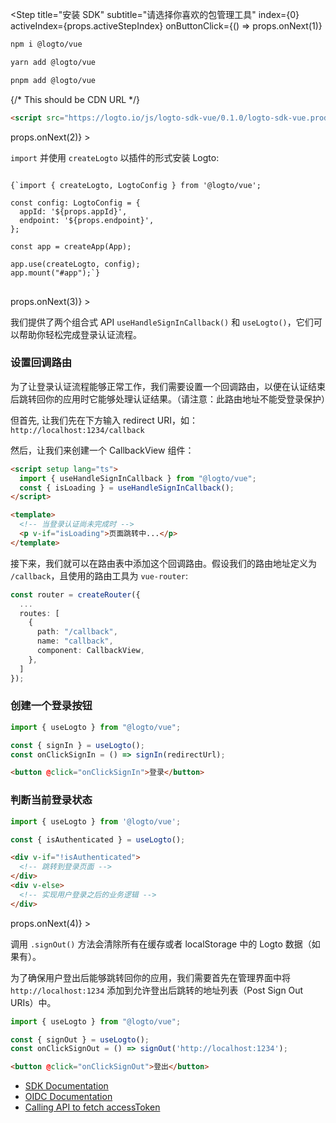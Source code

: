 
<Step
  title="安装 SDK"
  subtitle="请选择你喜欢的包管理工具"
  index={0}
  activeIndex={props.activeStepIndex}
  onButtonClick={() => props.onNext(1)}
>
<Tabs>
<TabItem value="npm" label="npm">

```bash
npm i @logto/vue
```

</TabItem>
<TabItem value="yarn" label="Yarn">

```bash
yarn add @logto/vue
```

</TabItem>
<TabItem value="pnpm" label="pnpm">

```bash
pnpm add @logto/vue
```

</TabItem>
<TabItem value="script" label="script">

{/* This should be CDN URL */}
```html
<script src="https://logto.io/js/logto-sdk-vue/0.1.0/logto-sdk-vue.production.js" />
```

</TabItem>
</Tabs>
</Step>
<Step
  title="初始化 LogtoClient"
  subtitle="1 step"
  index={1}
  activeIndex={props.activeStepIndex}
  onButtonClick={() => props.onNext(2)}
>

`import` 并使用 `createLogto` 以插件的形式安装 Logto:

<pre>
<code className="language-ts">
{`import { createLogto, LogtoConfig } from '@logto/vue';

const config: LogtoConfig = {
  appId: '${props.appId}',
  endpoint: '${props.endpoint}',
};

const app = createApp(App);

app.use(createLogto, config);
app.mount("#app");`}
</code>
</pre>

</Step>
<Step
  title="Sign In"
  subtitle="2 steps"
  index={2}
  activeIndex={props.activeStepIndex}
  onButtonClick={() => props.onNext(3)}
>

我们提供了两个组合式 API `useHandleSignInCallback()` 和 `useLogto()`，它们可以帮助你轻松完成登录认证流程。 

### 设置回调路由

为了让登录认证流程能够正常工作，我们需要设置一个回调路由，以便在认证结束后跳转回你的应用时它能够处理认证结果。（请注意：此路由地址不能受登录保护）

但首先, 让我们先在下方输入 redirect URI，如：`http://localhost:1234/callback`

<UriInputField appId={props.appId} isSingle={!props.isCompact} name="redirectUris" title="Redirect URI" />

然后，让我们来创建一个 CallbackView 组件：

```html
<script setup lang="ts">
  import { useHandleSignInCallback } from "@logto/vue";
  const { isLoading } = useHandleSignInCallback();
</script>

<template>
  <!-- 当登录认证尚未完成时 -->
  <p v-if="isLoading">页面跳转中...</p>
</template>
```

接下来，我们就可以在路由表中添加这个回调路由。假设我们的路由地址定义为 `/callback`，且使用的路由工具为 `vue-router`:

```ts
const router = createRouter({
  ...
  routes: [
    {
      path: "/callback",
      name: "callback",
      component: CallbackView,
    },
  ]
});
```

### 创建一个登录按钮

```ts
import { useLogto } from "@logto/vue";

const { signIn } = useLogto();
const onClickSignIn = () => signIn(redirectUrl);
```

```html
<button @click="onClickSignIn">登录</button>
```

### 判断当前登录状态

```ts
import { useLogto } from '@logto/vue';

const { isAuthenticated } = useLogto();
```

```html
<div v-if="!isAuthenticated">
  <!-- 跳转到登录页面 -->
</div>
<div v-else>
  <!-- 实现用户登录之后的业务逻辑 -->
</div>
```

</Step>
<Step
  title="Sign Out"
  subtitle="1 step"
  index={3}
  activeIndex={props.activeStepIndex}
  buttonText="admin_console.general.done"
  buttonType="primary"
  onButtonClick={() => props.onNext(4)}
>

调用 `.signOut()` 方法会清除所有在缓存或者 localStorage 中的 Logto 数据（如果有）。

为了确保用户登出后能够跳转回你的应用，我们需要首先在管理界面中将 `http://localhost:1234` 添加到允许登出后跳转的地址列表（Post Sign Out URIs）中。

<UriInputField appId={props.appId} isSingle={!props.isCompact} name="postLogoutRedirectUris" title="Post Sign-out Redirect URI" />

```ts
import { useLogto } from "@logto/vue";

const { signOut } = useLogto();
const onClickSignOut = () => signOut('http://localhost:1234');
```

```html
<button @click="onClickSignOut">登出</button>
```

</Step>
<Step
  title="延伸阅读"
  subtitle="3 steps"
  index={4}
  activeIndex={props.activeStepIndex}
  buttonText="admin_console.general.done"
  onButtonClick={props.onComplete}
>

- [SDK Documentation](https://link-url-here.org)
- [OIDC Documentation](https://link-url-here.org)
- [Calling API to fetch accessToken](https://link-url-here.org)

</Step>
